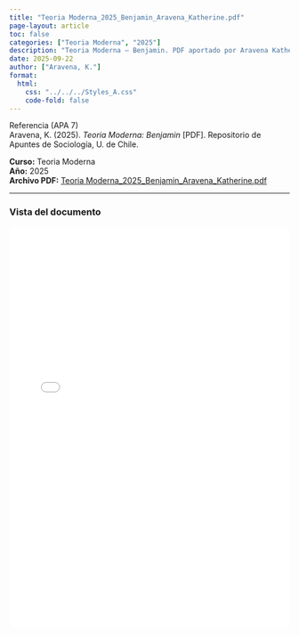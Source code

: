 ```yaml
---
title: "Teoria Moderna_2025_Benjamin_Aravena_Katherine.pdf"
page-layout: article
toc: false
categories: ["Teoria Moderna", "2025"]
description: "Teoria Moderna — Benjamin. PDF aportado por Aravena Katherine."
date: 2025-09-22
author: ["Aravena, K."]
format:
  html:
    css: "../../../Styles_A.css"
    code-fold: false
---
```


::: {.page-surface}

~~~{=html}
<div class="box-apa">
  <div class="box-apa-head">
    <span class="box-apa-kicker">Referencia (APA 7)</span>
  </div>
  <div class="box-apa-body">
    Aravena, K. (2025). <em>Teoria Moderna: Benjamin</em> [PDF]. Repositorio de Apuntes de Sociología, U. de Chile.
  </div>
</div>
~~~

**Curso:** Teoria Moderna  
**Año:** 2025  
**Archivo PDF:** [Teoria Moderna_2025_Benjamin_Aravena_Katherine.pdf](/resources/apuntes_Listos/Teoria%20Moderna_2025_Benjamin_Aravena_Katherine.pdf)

---

### Vista del documento

<iframe src="/resources/apuntes_Listos/Teoria%20Moderna_2025_Benjamin_Aravena_Katherine.pdf" width="100%" height="720" style="border:1px solid var(--borde); border-radius:12px;"></iframe>

:::
